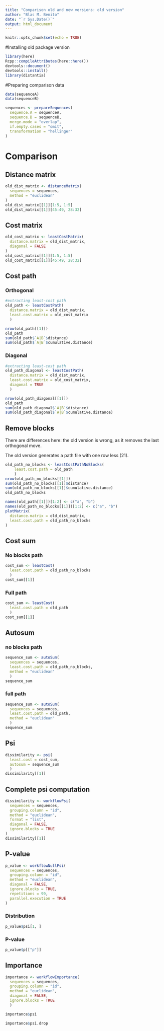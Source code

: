 ```yaml
---
title: "Comparison old and new versions: old version"
author: "Blas M. Benito"
date: "`r Sys.Date()`"
output: html_document
---
```


```r
knitr::opts_chunk$set(echo = TRUE)
```

#Installing old package version

```r
library(here)
Rcpp::compileAttributes(here::here())
devtools::document()
devtools::install()
library(distantia)
```

#Preparing comparison data

```r
data(sequenceA)
data(sequenceB)

sequences <- prepareSequences(
  sequence.A = sequenceA,
  sequence.B = sequenceB,
  merge.mode = "overlap",
  if.empty.cases = "omit",
  transformation = "hellinger"
)
```


# Comparison

## Distance matrix

```r
old_dist_matrix <- distanceMatrix(
  sequences = sequences,
  method = "euclidean"
)
old_dist_matrix[[1]][1:5, 1:5]
old_dist_matrix[[1]][45:49, 28:32]
```

## Cost matrix


```r
old_cost_matrix <- leastCostMatrix(
  distance.matrix = old_dist_matrix,
  diagonal = FALSE
)
old_cost_matrix[[1]][1:5, 1:5]
old_cost_matrix[[1]][45:49, 28:32]
```

## Cost path

### Orthogonal

```r
#extracting least-cost path
old_path <- leastCostPath(
  distance.matrix = old_dist_matrix,
  least.cost.matrix = old_cost_matrix
  )

nrow(old_path[[1]])
old_path
sum(old_path$`A|B`$distance)
sum(old_path$`A|B`$cumulative.distance)
```

### Diagonal

```r
#extracting least-cost path
old_path_diagonal <- leastCostPath(
  distance.matrix = old_dist_matrix,
  least.cost.matrix = old_cost_matrix,
  diagonal = TRUE
  )

nrow(old_path_diagonal[[1]])
old_path
sum(old_path_diagonal$`A|B`$distance)
sum(old_path_diagonal$`A|B`$cumulative.distance)
```

## Remove blocks

There are differences here: the old version is wrong, as it removes the last orthogonal move.

The old version generates a path file with one row less (21).

```r
old_path_no_blocks <- leastCostPathNoBlocks(
    least.cost.path = old_path
    )
nrow(old_path_no_blocks[[1]])
sum(old_path_no_blocks[[1]]$distance)
sum(old_path_no_blocks[[1]]$cumulative.distance)
old_path_no_blocks
```
```r
names(old_path[[1]])[1:2] <- c("a", "b")
names(old_path_no_blocks[[1]])[1:2] <- c("a", "b")
plotMatrix(
  distance.matrix = old_dist_matrix,
  least.cost.path = old_path_no_blocks
)
```


## Cost sum

### No blocks path

```r
cost_sum <- leastCost(
  least.cost.path = old_path_no_blocks
  )
cost_sum[[1]]
```

### Full path

```r
cost_sum <- leastCost(
  least.cost.path = old_path
  )
cost_sum[[1]]
```

## Autosum

### no blocks path

```r
sequence_sum <- autoSum(
  sequences = sequences,
  least.cost.path = old_path_no_blocks,
  method = "euclidean"
  )
sequence_sum
```

### full path

```r
sequence_sum <- autoSum(
  sequences = sequences,
  least.cost.path = old_path,
  method = "euclidean"
  )
sequence_sum
```



## Psi

```r
dissimilarity <- psi(
  least.cost = cost_sum,
  autosum = sequence_sum
  )
dissimilarity[[1]]
```

## Complete psi computation

```r
dissimilarity <- workflowPsi(
  sequences = sequences,
  grouping.column = "id",
  method = "euclidean",
  format = "list",
  diagonal = FALSE,
  ignore.blocks = TRUE
)
dissimilarity[[1]]
```

## P-value

```r
p_value <- workflowNullPsi(
  sequences = sequences,
  grouping.column = "id",
  method = "euclidean",
  diagonal = FALSE,
  ignore.blocks = TRUE,
  repetitions = 99,
  parallel.execution = TRUE
)
```

### Distribution

```r
p_value$psi[1, ]
```
### P-value

```r
p_value$p[["p"]]
```

## Importance

```r
importance <- workflowImportance(
  sequences = sequences,
  grouping.column = "id",
  method = "euclidean",
  diagonal = FALSE,
  ignore.blocks = TRUE
  )

importance$psi

importance$psi.drop
```

